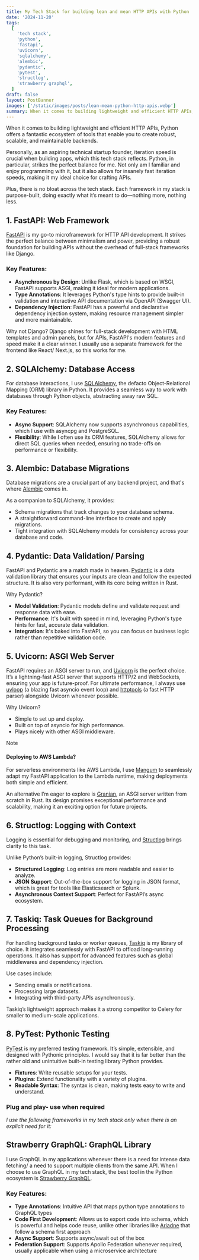```yaml
---
title: My Tech Stack for building lean and mean HTTP APIs with Python
date: '2024-11-20'
tags:
  [
    'tech stack',
    'python',
    'fastapi',
    'uvicorn',
    'sqlalchemy',
    'alembic',
    'pydantic',
    'pytest',
    'structlog',
    'strawberry graphql',
  ]
draft: false
layout: PostBanner
images: ['/static/images/posts/lean-mean-python-http-apis.webp']
summary: When it comes to building lightweight and efficient HTTP APIs, Python offers a fantastic ecosystem of tools that enable you to create robust, scalable, and maintainable backends. In this post, I'll walk you through my tech stack for building lean and mean APIs with Python. Each component has been chosen to maximize efficiency, readability, and modern best practices.
---
```


When it comes to building lightweight and efficient HTTP APIs, Python offers a fantastic ecosystem of tools that enable you to create robust, scalable, and maintainable backends.

Personally, as an aspiring technical startup founder, iteration speed is crucial when building apps, which this tech stack reflects. Python, in particular, strikes the perfect balance for me. Not only am I
familiar and enjoy programming with it, but it also allows for insanely fast iteration speeds, making it my ideal choice for crafting APIs.

Plus, there is no bloat across the tech stack. Each framework in my stack is purpose-built, doing exactly what it’s meant to do—nothing more, nothing less.

## 1. FastAPI: Web Framework

[FastAPI](https://fastapi.tiangolo.com) is my go-to microframework for HTTP API development. It strikes the perfect
balance between minimalism and power, providing a robust foundation for building APIs without the overhead of full-stack
frameworks like Django.

### Key Features:

- **Asynchronous by Design**: Unlike Flask, which is based on WSGI, FastAPI supports ASGI, making it ideal for modern applications.
- **Type Annotations**: It leverages Python's type hints to provide built-in validation and interactive API documentation via OpenAPI (Swagger UI).
- **Dependency Injection**: FastAPI has a powerful and declarative dependency injection system, making resource management simpler and more maintainable.

Why not Django? Django shines for full-stack development with HTML templates and admin panels, but for APIs, FastAPI's modern features and speed make it a clear winner.
I usually use a separate framework for the frontend like React/ Next.js, so this works for me.

## 2. SQLAlchemy: Database Access

For database interactions, I use [SQLAlchemy](https://sqlalchemy.org), the defacto Object-Relational Mapping (ORM) library in Python. It provides a seamless way to work with databases through Python objects, abstracting away raw SQL.

### Key Features:

- **Async Support**: SQLAlchemy now supports asynchronous capabilities, which I use with asyncpg and PostgreSQL.
- **Flexibility**: While I often use its ORM features, SQLAlchemy allows for direct SQL queries when needed, ensuring no trade-offs on performance or flexibility.

## 3. Alembic: Database Migrations

Database migrations are a crucial part of any backend project, and that's where [Alembic](https://alembic.sqlalchemy.org/en/latest/) comes in.

As a companion to SQLAlchemy, it provides:

- Schema migrations that track changes to your database schema.
- A straightforward command-line interface to create and apply migrations.
- Tight integration with SQLAlchemy models for consistency across your database and code.

## 4. Pydantic: Data Validation/ Parsing

FastAPI and Pydantic are a match made in heaven. [Pydantic](https://docs.pydantic.dev) is a data validation library that ensures your inputs are clean and follow the expected structure.
It is also very performant, with its core being written in Rust.

Why Pydantic?

- **Model Validation**: Pydantic models define and validate request and response data with ease.
- **Performance**: It's built with speed in mind, leveraging Python's type hints for fast, accurate data validation.
- **Integration**: It's baked into FastAPI, so you can focus on business logic rather than repetitive validation code.

## 5. Uvicorn: ASGI Web Server

FastAPI requires an ASGI server to run, and [Uvicorn](https://www.uvicorn.org/) is the perfect choice. It’s a lightning-fast ASGI server that supports HTTP/2 and WebSockets, ensuring your app is future-proof.
For ultimate performance, I always use [uvloop](https://github.com/MagicStack/uvloop) (a blazing fast asyncio event loop) and [httptools](https://github.com/MagicStack/httptools) (a fast HTTP parser) alongside Uvicorn whenever possible.

Why Uvicorn?

- Simple to set up and deploy.
- Built on top of asyncio for high performance.
- Plays nicely with other ASGI middleware.

> [!NOTE]
>
> #### Deploying to AWS Lambda?
>
> For serverless environments like AWS Lambda, I use [Mangum](https://mangum.fastapiexpert.com/) to seamlessly adapt my FastAPI application to the Lambda runtime, making deployments both simple and efficient.

An alternative I’m eager to explore is [Granian](https://github.com/emmett-framework/granian), an ASGI server written from scratch in Rust. Its design promises exceptional performance and scalability, making it an exciting option for future projects.

## 6. Structlog: Logging with Context

Logging is essential for debugging and monitoring, and [Structlog](https://www.structlog.org/en/stable/) brings clarity to this task.

Unlike Python’s built-in logging, Structlog provides:

- **Structured Logging**: Log entries are more readable and easier to analyze.
- **JSON Support**: Out-of-the-box support for logging in JSON format, which is great for tools like Elasticsearch or Splunk.
- **Asynchronous Context Support**: Perfect for FastAPI’s async ecosystem.

## 7. Taskiq: Task Queues for Background Processing

For handling background tasks or worker queues, [Taskiq](https://taskiq-python.github.io/) is my library of choice. It integrates seamlessly with FastAPI to offload long-running operations.
It also has support for advanced features such as global middlewares and dependency injection.

Use cases include:

- Sending emails or notifications.
- Processing large datasets.
- Integrating with third-party APIs asynchronously.

Taskiq’s lightweight approach makes it a strong competitor to Celery for smaller to medium-scale applications.

## 8. PyTest: Pythonic Testing

[PyTest](https://docs.pytest.org/en/stable/) is my preferred testing framework. It’s simple, extensible, and designed with Pythonic principles. I would say that it is far better than the rather old and unintuitive built-in testing library Python provides.

- **Fixtures**: Write reusable setups for your tests.
- **Plugins**: Extend functionality with a variety of plugins.
- **Readable Syntax**: The syntax is clean, making tests easy to write and understand.

### Plug and play- use when required

_I use the following frameworks in my tech stack only when there is an explicit need for it:_

## Strawberry GraphQL: GraphQL Library

I use GraphQL in my applications whenever there is a need for intense data fetching/ a need to support multiple clients from the same API. When I choose to use GraphQL in
my tech stack, the best tool in the Python ecosystem is [Strawberry GraphQL](https://strawberry.rocks).

### Key Features:

- **Type Annotations**: Intuitive API that maps python type annotations to GraphQL types
- **Code First Development**: Allows us to export code into schema, which is powerful and helps code reuse, unlike other libraries like [Ariadne](https://ariadnegraphql.org/) that follow a schema first approach
- **Async Support**: Supports async/await out of the box
- **Federation Support**: Supports Apollo Federation whenever required, usually applicable when using a microservice architecture
